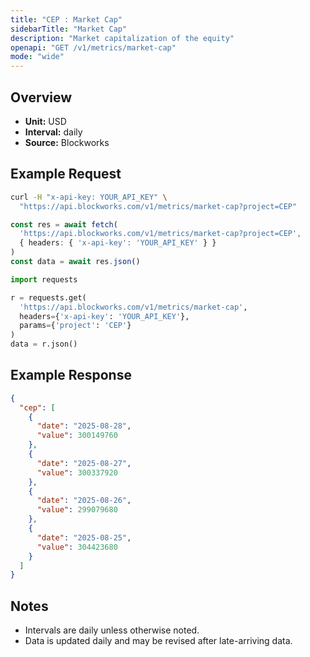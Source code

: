 ```yaml
---
title: "CEP : Market Cap"
sidebarTitle: "Market Cap"
description: "Market capitalization of the equity"
openapi: "GET /v1/metrics/market-cap"
mode: "wide"
---
```


## Overview

- **Unit:** USD
- **Interval:** daily
- **Source:** Blockworks

## Example Request

<CodeGroup>

```bash cURL
curl -H "x-api-key: YOUR_API_KEY" \
  "https://api.blockworks.com/v1/metrics/market-cap?project=CEP"
```

```typescript TypeScript
const res = await fetch(
  'https://api.blockworks.com/v1/metrics/market-cap?project=CEP',
  { headers: { 'x-api-key': 'YOUR_API_KEY' } }
)
const data = await res.json()
```

```python Python
import requests

r = requests.get(
  'https://api.blockworks.com/v1/metrics/market-cap',
  headers={'x-api-key': 'YOUR_API_KEY'},
  params={'project': 'CEP'}
)
data = r.json()
```

</CodeGroup>

## Example Response

```json
{
  "cep": [
    {
      "date": "2025-08-28",
      "value": 300149760
    },
    {
      "date": "2025-08-27",
      "value": 300337920
    },
    {
      "date": "2025-08-26",
      "value": 299079680
    },
    {
      "date": "2025-08-25",
      "value": 304423680
    }
  ]
}
```

## Notes
- Intervals are daily unless otherwise noted.
- Data is updated daily and may be revised after late-arriving data.
